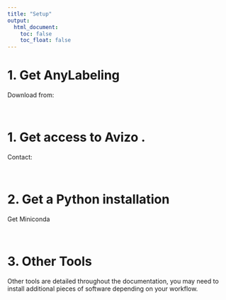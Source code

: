 ```yaml
---
title: "Setup"
output:
  html_document:
    toc: false
    toc_float: false
---
```


# 1. Get AnyLabeling

Download from:

<br>

# 1. Get access to Avizo .

Contact:

<br>

# 2. Get a Python installation

Get Miniconda

<br>

# 3. Other Tools

Other tools are detailed throughout the documentation, you may need to install additional pieces of software depending on your workflow.
